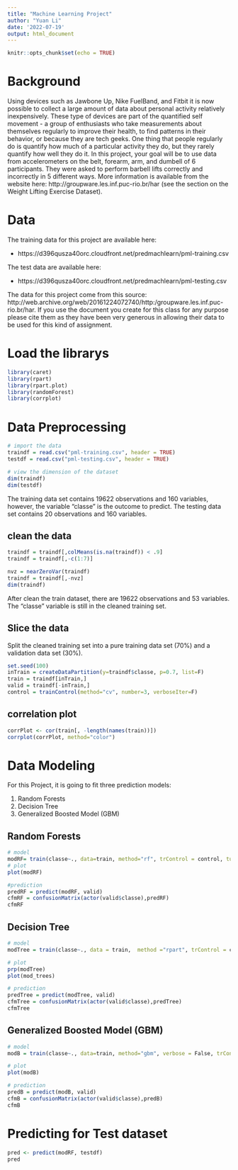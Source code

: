 ---
title: "Machine Learning Project"
author: "Yuan Li"
date: '2022-07-19'
output: html_document
---

```{r setup, include=FALSE}
knitr::opts_chunk$set(echo = TRUE)
```


# Background 
Using devices such as Jawbone Up, Nike FuelBand, and Fitbit it is now possible to collect a large amount of data about personal activity relatively inexpensively. These type of devices are part of the quantified self movement - a group of enthusiasts who take measurements about themselves regularly to improve their health, to find patterns in their behavior, or because they are tech geeks. One thing that people regularly do is quantify how much of a particular activity they do, but they rarely quantify how well they do it. In this project, your goal will be to use data from accelerometers on the belt, forearm, arm, and dumbell of 6 participants. They were asked to perform barbell lifts correctly and incorrectly in 5 different ways. More information is available from the website here: http://groupware.les.inf.puc-rio.br/har (see the section on the Weight Lifting Exercise Dataset).

# Data
The training data for this project are available here:

- https://d396qusza40orc.cloudfront.net/predmachlearn/pml-training.csv

The test data are available here:

- https://d396qusza40orc.cloudfront.net/predmachlearn/pml-testing.csv

The data for this project come from this source: http://web.archive.org/web/20161224072740/http:/groupware.les.inf.puc-rio.br/har. If you use the document you create for this class for any purpose please cite them as they have been very generous in allowing their data to be used for this kind of assignment.

# Load the librarys
```{r}
library(caret)
library(rpart)
library(rpart.plot)
library(randomForest)
library(corrplot)
```

# Data Preprocessing
```{r}
# import the data
traindf = read.csv("pml-training.csv", header = TRUE)
testdf = read.csv("pml-testing.csv", header = TRUE)

# view the dimension of the dataset
dim(traindf)
dim(testdf)

```
The training data set contains 19622 observations and 160 variables, however, the variable "classe"  is the outcome to predict. The testing data set contains 20 observations and 160 variables. 

## clean the data
```{r}

traindf = traindf[,colMeans(is.na(traindf)) < .9] 
traindf = traindf[,-c(1:7)] 

nvz = nearZeroVar(traindf)
traindf = traindf[,-nvz]
dim(traindf)


```

After clean the train dataset, there are 19622 observations and 53 variables. The "classe" variable is still in the cleaned training set.

## Slice the data
Split the cleaned training set into a pure training data set (70%) and a validation data set (30%).
```{r}
set.seed(100)
inTrain = createDataPartition(y=traindf$classe, p=0.7, list=F)
train = traindf[inTrain,]
valid = traindf[-inTrain,]
control = trainControl(method="cv", number=3, verboseIter=F)
```

## correlation plot
```{r}
corrPlot <- cor(train[, -length(names(train))])
corrplot(corrPlot, method="color")
```


# Data Modeling
For this Project, it is going to fit three prediction models:

1. Random Forests
2. Decision Tree
3. Generalized Boosted Model (GBM)

## Random Forests
```{r}
# model
modRF= train(classe~., data=train, method="rf", trControl = control, tuneLength = 5)
# plot
plot(modRF)

#prediction
predRF = predict(modRF, valid)
cfmRF = confusionMatrix(actor(valid$classe),predRF)
cfmRF

```

## Decision Tree
```{r}
# model
modTree = train(classe~., data = train,  method ="rpart", trControl = control, tuneLength = 5)

# plot
prp(modTree)
plot(mod_trees)

# prediction
predTree = predict(modTree, valid)
cfmTree = confusionMatrix(actor(valid$classe),predTree)
cfmTree
```


## Generalized Boosted Model (GBM)
```{r}
# model
modB = train(classe~., data=train, method="gbm", verbose = False, trControl = control, tuneLength = 5)

# plot
plot(modB)

# prediction
predB = predict(modB, valid)
cfmB = confusionMatrix(actor(valid$classe),predB)
cfmB
```


# Predicting for Test dataset
```{r}

pred <- predict(modRF, testdf)
pred
```



